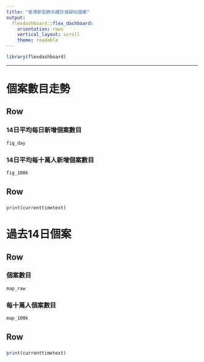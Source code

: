 ```yaml
---
title: "香港新型肺炎確診或疑似個案"
output:
  flexdashboard::flex_dashboard:
    orientation: rows
    vertical_layout: scroll
    theme: readable
---
```


```r
library(flexdashboard)
```

-----------------------------------------------------------------------



個案數目走勢
==========

Row {.tabset data-height=550}
----------

### 14日平均每日新增個案數目

```r
fig_day
```


### 14日平均每十萬人新增個案數目

```r
fig_100k
```



Row {data-height=55}
----------

###

```r
print(currenttimetext)
```










過去14日個案
==========

Row {.tabset data-height=550}
----------

### 個案數目

```r
map_raw
```



### 每十萬人個案數目

```r
map_100k
```



Row {data-height=55}
----------

###

```r
print(currenttimetext)
```
